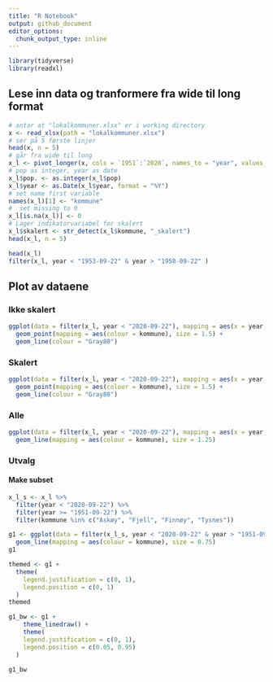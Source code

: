 ```yaml
---
title: "R Notebook"
output: github_document
editor_options: 
  chunk_output_type: inline
---
```


```r
library(tidyverse)
library(readxl)
```

## Lese inn data og tranformere fra wide til long format

```r
# antar at "lokalkommuner.xlsx" er i working directory
x <- read_xlsx(path = "lokalkommuner.xlsx")
# ser på 5 første linjer
head(x, n = 5)
# går fra wide til long
x_l <- pivot_longer(x, cols = `1951`:`2020`, names_to = "year", values_to = "pop")
# pop as integer, year as date
x_l$pop. <- as.integer(x_l$pop)
x_l$year <- as.Date(x_l$year, format = "%Y")
# set name first variable
names(x_l)[1] <- "kommune"
#  set missing to 0
x_l[is.na(x_l)] <- 0
# Lager indikatorvariabel for skalert
x_l$skalert <- str_detect(x_l$kommune, "_skalert")
head(x_l, n = 5)
```
```r

head(x_l)
filter(x_l, year < "1953-09-22" & year > "1950-09-22" )
```

## Plot av dataene

### Ikke skalert

```r
ggplot(data = filter(x_l, year < "2020-09-22"), mapping = aes(x = year, y = pop, group = kommune)) +
  geom_point(mapping = aes(colour = kommune), size = 1.5) +
  geom_line(colour = "Gray80")
```
### Skalert

```r
ggplot(data = filter(x_l, year < "2020-09-22"), mapping = aes(x = year, y = pop, group = kommune)) +
  geom_point(mapping = aes(colour = kommune), size = 1.5) +
  geom_line(colour = "Gray80")
```
### Alle

```r
ggplot(data = filter(x_l, year < "2020-09-22"), mapping = aes(x = year, y = pop, group = kommune)) +
  geom_line(mapping = aes(colour = kommune), size = 1.25)
```
### Utvalg

#### Make subset

```r
x_l_s <- x_l %>%
  filter(year < "2020-09-22") %>%
  filter(year >= "1951-09-22") %>%
  filter(kommune %in% c("Askøy", "Fjell", "Finnøy", "Tysnes"))
```


```r
g1 <- ggplot(data = filter(x_l_s, year < "2020-09-22" & year > "1951-09-22"), mapping = aes(x = year, y = pop, group = kommune)) +
  geom_line(mapping = aes(colour = kommune), size = 0.75)
g1
```

```r
themed <- g1 +
  theme(
    legend.justification = c(0, 1),
    legend.position = c(0, 1)
  )
themed

```
```r
g1_bw <- g1 +
    theme_linedraw() +
    theme(
    legend.justification = c(0, 1),
    legend.position = c(0.05, 0.95)
  ) 

g1_bw
```

